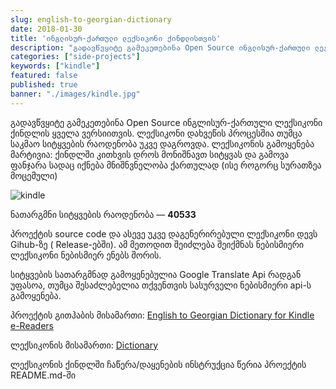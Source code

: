 ```yaml
---
slug: english-to-georgian-dictionary
date: 2018-01-30
title: 'ინგლისურ-ქართული ლექსიკონი ქინდლისთვის'
description: "გადავწვყიტე გამეკეთებინა Open Source ინგლისურ-ქართული ლექსიკონი ქინდლის ყველა ვერსიითვის. ლექსიკონი დახვეწის პროცესშია თუმცა საკმაო სიტყვების რაოდენობა უკვე დაგროვდა. ლექსიკონის გამოყენება მარტივია: ქინდლში კითხვის დროს მონიშნავთ სიტყვას და გამოვა ფანჯარა სადაც იქნება მნიშნვნელობა ქართულად"
categories: ["side-projects"]
keywords: ["kindle"]
featured: false
published: true
banner: "./images/kindle.jpg"
---
```


გადავწვყიტე გამეკეთებინა Open Source ინგლისურ-ქართული ლექსიკონი ქინდლის ყველა ვერსიითვის. ლექსიკონი დახვეწის პროცესშია თუმცა საკმაო სიტყვების რაოდენობა უკვე დაგროვდა. ლექსიკონის გამოყენება მარტივია: ქინდლში კითხვის დროს მონიშნავთ სიტყვას და გამოვა ფანჯარა სადაც იქნება მნიშნვნელობა ქართულად (ისე როგორც სურათზეა მოცემული)

![kindle](./images/kindle-screenshot.png)

ნათარგმნი სიტყვების რაოდენობა — **40533**

პროექტის source code და ასევე უკვე დაგენერირებული ლექსიკონი დევს Gihub-ზე ( Release-ებში). ამ მეთოდით შეიძლება შეიქმნას ნებისმიერი ლექსიკონი ნებისმიერ ენებს შორის.

სიტყვების სათარგმნად გამოყენებულია Google Translate Api რადგან უფასოა, თუმცა შესაძლებელია თქვენთვის სასურველი ნებისმიერი api-ს გამოყენება.

პროექტის გითჰაბის მისამართი:
[English to Georgian Dictionary for Kindle e-Readers](https://github.com/shakogegia/english_georgian_dictionary_kindle)

ლექსიკონის მისამართი: [Dictionary](https://github.com/shakogegia/english_georgian_dictionary_kindle/releases/download/0.1/dict.mobi)

ლექსიკონის ქინდლში ჩაწერა/დაყენების ინსტრუქცია წერია პროექტის README.md-ში
